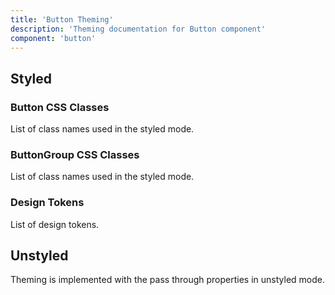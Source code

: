 ```yaml
---
title: 'Button Theming'
description: 'Theming documentation for Button component'
component: 'button'
---
```


## Styled

### Button CSS Classes

List of class names used in the styled mode.

<DocTable name="Button" category="style" />

### ButtonGroup CSS Classes

List of class names used in the styled mode.

<DocTable name="ButtonGroup" category="style" />

### Design Tokens

List of design tokens.

<DocTable name="Button" category="token" />

## Unstyled

Theming is implemented with the pass through properties in unstyled mode.
